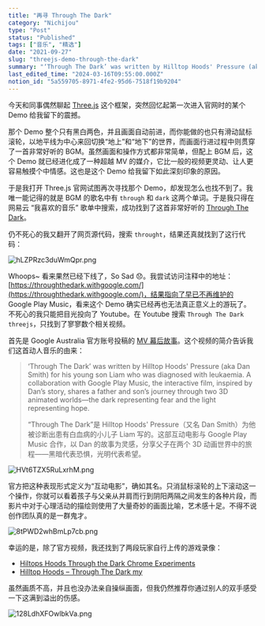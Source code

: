 ```yaml
---
title: "再寻 Through The Dark"
category: "Nichijou"
type: "Post"
status: "Published"
tags: ["音乐", "精选"]
date: "2021-09-27"
slug: "threejs-demo-through-the-dark"
summary: "‘Through The Dark’ was written by Hilltop Hoods' Pressure (aka Dan Smith) for his young son Liam who was diagnosed with leukaemia."
last_edited_time: "2024-03-16T09:55:00.000Z"
notion_id: "5a559705-8971-4fe2-95d6-7518f19b9204"
---
```



今天和同事偶然聊起 [Three.js](http://threejs.org/) 这个框架，突然回忆起第一次进入官网时的某个 Demo 给我留下的震撼。


那个 Demo 整个只有黑白两色，并且画面自动前进，而你能做的也只有滑动鼠标滚轮，以地平线为中心来回切换“地上”和“地下”的世界，而画面行进过程中则贯穿了一首非常好听的 BGM。虽然画面和操作方式都非常简单，但配上 BGM 后，这个 Demo 就已经进化成了一种超越 MV 的媒介，它比一般的视频更灵动、让人更容易触摸个中情感。这也是这个 Demo 给我留下如此深刻印象的原因。


于是我打开 Three.js 官网试图再次寻找那个 Demo，却发现怎么也找不到了。我唯一能记得的就是 BGM 的歌名中有 `through` 和 `dark` 这两个单词。于是我只得在网易云 “我喜欢的音乐” 歌单中搜索，成功找到了这首非常好听的 [Through The Dark](https://music.163.com/song?id=28915394)。


仍不死心的我又翻开了网页源代码，搜索 `throught`，结果还真就找到了这行代码：


![hLZPRzc3duWmQpr.png](https://cdn.sa.net/2024/03/16/hLZPRzc3duWmQpr.png)


Whoops~ 看来果然已经下线了，So Sad 😞。我尝试访问注释中的地址：[https://throughthedark.withgoogle.com/](https://throughthedark.withgoogle.com/)，结果指向了早已不再维护的 Google Play Music，看来这个 Demo 确实已经再也无法真正意义上的游玩了。不死心的我只能把目光投向了 Youtube。在 Youtube 搜索 `Through The Dark threejs`，只找到了寥寥数个相关视频。


首先是 Google Australia 官方账号投稿的 [MV 幕后故事](https://www.youtube.com/watch?v=G_isD_9Oj_I)。这个视频的简介告诉我们这首动人音乐的由来：


> ‘Through The Dark’ was written by Hilltop Hoods' Pressure (aka Dan Smith) for his young son Liam who was diagnosed with leukaemia. A collaboration with Google Play Music, the interactive film, inspired by Dan’s story, shares a father and son’s journey through two 3D animated worlds—the dark representing fear and the light representing hope.  
>   
> “Through The Dark”是 Hilltop Hoods' Pressure（又名 Dan Smith）为他被诊断出患有白血病的小儿子 Liam 写的。这部互动电影与 Google Play Music 合作，以 Dan 的故事为灵感，分享父子在两个 3D 动画世界中的旅程——黑暗代表恐惧，光明代表希望。


![HVt6TZX5RuLxrhM.png](https://cdn.sa.net/2024/03/16/HVt6TZX5RuLxrhM.png)


官方把这种表现形式定义为“互动电影”，确如其名。只消鼠标滚轮的上下滚动这一个操作，你就可以看着孩子与父亲从并肩而行到阴阳两隔之间发生的各种片段，而影片中对于心理活动的描绘则使用了大量奇妙的画面比喻，艺术感十足。不得不说创作团队真的是一群鬼才。


![8tPWD2whBmLp7cb.png](https://cdn.sa.net/2024/03/16/8tPWD2whBmLp7cb.png)


幸运的是，除了官方视频，我还找到了两段玩家自行上传的游戏录像：

- [Hiltops Hoods Through the Dark Chrome Experiments](https://www.youtube.com/watch?v=EWEFKsVCVFY)
- [Hilltop Hoods – Through The Dark my](https://www.youtube.com/watch?v=MK9elOKn3RQ)

虽然画质不高，并且也没办法亲自操纵画面，但我仍然推荐你通过别人的双手感受一下这满到溢出的伤感。


![128LdhXFOwlbkVa.png](https://cdn.sa.net/2024/03/16/128LdhXFOwlbkVa.png)

